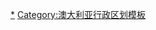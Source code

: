 {{Navbox with columns
|name = 澳大利亚首府
|width = auto
|title = [[File:Flag of Australia.svg|30px]] [[澳大利亚]][[首府]]
|cols = 8
|colstyle = line-height:11pt; text-align:center;
|colwidth = 13.5em
|padding  = 0

|col1 = '''[[澳大利亞|國家]]'''及'''[[澳大利亞首都特區|首都特區]]'''<br />[[堪培拉]]
|col2 = '''[[新南威爾士州|-{zh:新南威尔士;zh-hans:新南威尔士;zh-hk:新南威爾士;zh-tw:新南威爾斯;}-州]]'''<br />[[悉尼|-{zh:悉尼;zh-hans:悉尼;zh-hk:悉尼;zh-tw:雪梨;}-]]
|col3 = '''[[北領地]]'''<br />[[达尔文 (澳大利亚)|达尔文]]
|col4 ='''[[昆士蘭州]]'''<br />[[布里斯本|-{zh:布里斯班;zh-hans:布里斯班;zh-hk:布里斯班;zh-tw:布里斯本;}-]]
|col4width = 17em
|col5 ='''[[南澳大利亚州|-{zh:南澳大利亚;zh-hans:南澳大利亚;zh-hk:南澳大利亞;zh-tw:南澳大利亞;}-州]]'''<br />[[阿德萊德|-{zh:阿德莱德;zh-hans:阿德莱德;zh-hk:阿德萊德;zh-tw:阿得雷德;}-]]
|col6 ='''[[塔斯馬尼亞州|-{zh:塔斯曼尼亞;zh-hans:塔斯马尼亚;zh-hk:塔斯曼尼亞;zh-tw:塔斯馬尼亞;}-州]]'''<br />[[霍巴特|-{zh:霍巴特;zh-hans:霍巴特;zh-hk:霍巴特;zh-tw:荷巴特;}-]]
|col7 = '''[[维多利亚州]]'''<br />[[墨爾本]]
|col8 = '''[[西澳大利亚州|-{zh:西澳大利亚;zh-hans:西澳大利亚;zh-hk:西澳大利亞;zh-tw:西澳大利亞;}-州]]'''<br />[[珀斯|-{zh:珀斯;zh-hans:珀斯;zh-hant:伯斯;zh-hk:珀斯;zh-tw:伯斯;zh-mo:珀斯;}-]]

|below = [[澳大利亞城市列表|其他澳大利亚城市]]
}}<noinclude>

[[Category:澳大利亚城市|*]]
[[Category:澳大利亚行政区划模板]]
</noinclude>